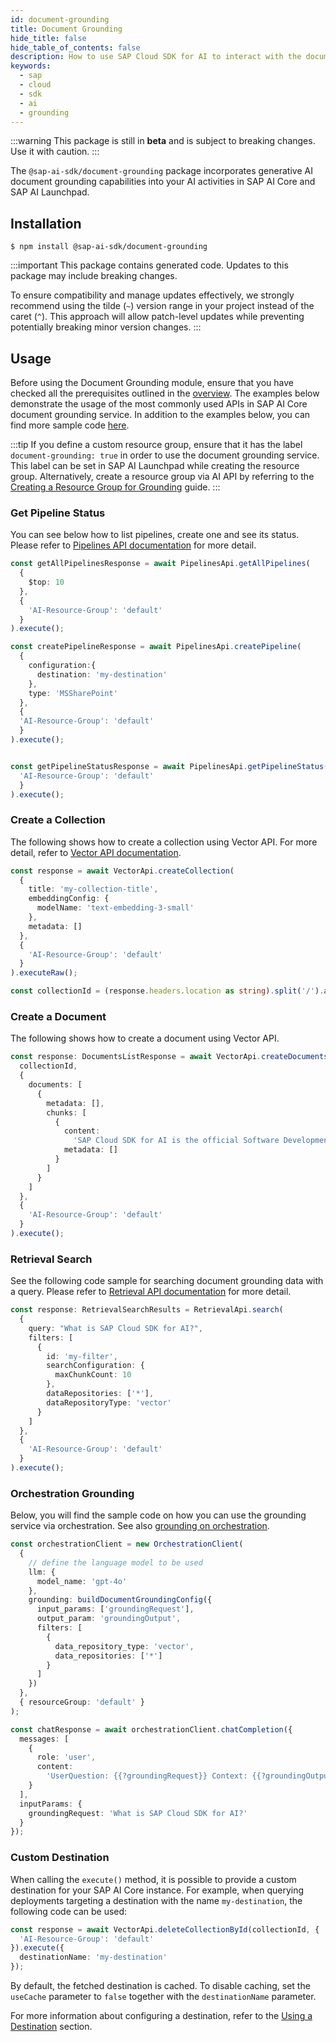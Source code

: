 ```yaml
---
id: document-grounding
title: Document Grounding
hide_title: false
hide_table_of_contents: false
description: How to use SAP Cloud SDK for AI to interact with the document grounding service.
keywords:
  - sap
  - cloud
  - sdk
  - ai
  - grounding
---
```


:::warning
This package is still in **beta** and is subject to breaking changes.
Use it with caution.
:::

The `@sap-ai-sdk/document-grounding` package incorporates generative AI document grounding capabilities into your AI activities in SAP AI Core and SAP AI Launchpad.

## Installation

```
$ npm install @sap-ai-sdk/document-grounding
```

:::important
This package contains generated code.
Updates to this package may include breaking changes.

To ensure compatibility and manage updates effectively, we strongly recommend using the tilde (`~`) version range in your project instead of the caret (`^`).
This approach will allow patch-level updates while preventing potentially breaking minor version changes.
:::

## Usage

Before using the Document Grounding module, ensure that you have checked all the prerequisites outlined in the [overview](../overview-cloud-sdk-for-ai-js#prerequisites).
The examples below demonstrate the usage of the most commonly used APIs in SAP AI Core document grounding service.
In addition to the examples below, you can find more sample code [here](https://github.com/SAP/ai-sdk-js/blob/main/sample-code/src/document-grounding.ts).

:::tip
If you define a custom resource group, ensure that it has the label `document-grounding: true` in order to use the document grounding service.
This label can be set in SAP AI Launchpad while creating the resource group.
Alternatively, create a resource group via AI API by referring to the [Creating a Resource Group for Grounding](https://help.sap.com/docs/sap-ai-core/sap-ai-core-service-guide/create-resource-group-for-ai-data-management?locale=en-US) guide.
:::

### Get Pipeline Status

You can see below how to list pipelines, create one and see its status. 
Please refer to [Pipelines API documentation](https://help.sap.com/docs/sap-ai-core/sap-ai-core-service-guide/pipeline-api-a9badce6a4da4df68e98549d64aa2217) for more detail.

```ts
const getAllPipelinesResponse = await PipelinesApi.getAllPipelines(
  {
    $top: 10
  },
  {
    'AI-Resource-Group': 'default'
  }
).execute();

const createPipelineResponse = await PipelinesApi.createPipeline(
  {
    configuration:{
      destination: 'my-destination'
    },
    type: 'MSSharePoint'
  },
  {
  'AI-Resource-Group': 'default'
  } 
).execute();


const getPipelineStatusResponse = await PipelinesApi.getPipelineStatus('pipeline-id', {
  'AI-Resource-Group': 'default'
  }
).execute();
```

### Create a Collection

The following shows how to create a collection using Vector API. 
For more detail, refer to [Vector API documentation](https://help.sap.com/docs/sap-ai-core/sap-ai-core-service-guide/vector-api-0358c5ca839d4cf7b4982dbcbc1ba7ff).

```ts
const response = await VectorApi.createCollection(
  {
    title: 'my-collection-title',
    embeddingConfig: {
      modelName: 'text-embedding-3-small'
    },
    metadata: []
  },
  {
    'AI-Resource-Group': 'default'
  }
).executeRaw();

const collectionId = (response.headers.location as string).split('/').at(-2);
```

### Create a Document

The following shows how to create a document using Vector API.

```ts
const response: DocumentsListResponse = await VectorApi.createDocuments(
  collectionId,
  {
    documents: [
      {
        metadata: [],
        chunks: [
          {
            content:
              'SAP Cloud SDK for AI is the official Software Development Kit (SDK) for SAP AI Core, SAP Generative AI Hub, and Orchestration Service.',
            metadata: []
          }
        ]
      }
    ]
  },
  {
    'AI-Resource-Group': 'default'
  }
).execute();
```

### Retrieval Search

See the following code sample for searching document grounding data with a query. 
Please refer to [Retrieval API documentation](https://help.sap.com/docs/sap-ai-core/sap-ai-core-service-guide/retrieval-api) for more detail.

```ts
const response: RetrievalSearchResults = RetrievalApi.search(
  {
    query: "What is SAP Cloud SDK for AI?",
    filters: [
      {
        id: 'my-filter',
        searchConfiguration: {
          maxChunkCount: 10
        },
        dataRepositories: ['*'],
        dataRepositoryType: 'vector'
      }
    ] 
  },
  {
    'AI-Resource-Group': 'default'
  }
).execute();
```

### Orchestration Grounding

Below, you will find the sample code on how you can use the grounding service via orchestration. 
See also [grounding on orchestration](https://sap.github.io/ai-sdk/docs/js/orchestration/chat-completion#grounding).

```ts
const orchestrationClient = new OrchestrationClient(
  {
    // define the language model to be used
    llm: {
      model_name: 'gpt-4o'
    },
    grounding: buildDocumentGroundingConfig({
      input_params: ['groundingRequest'],
      output_param: 'groundingOutput',
      filters: [
        {
          data_repository_type: 'vector',
          data_repositories: ['*']
        }
      ]
    })
  },
  { resourceGroup: 'default' }
);

const chatResponse = await orchestrationClient.chatCompletion({
  messages: [
    {
      role: 'user',
      content:
        'UserQuestion: {{?groundingRequest}} Context: {{?groundingOutput}}'
    }
  ],
  inputParams: {
    groundingRequest: 'What is SAP Cloud SDK for AI?'
  }
});
```


### Custom Destination

When calling the `execute()` method, it is possible to provide a custom destination for your SAP AI Core instance.
For example, when querying deployments targeting a destination with the name `my-destination`, the following code can be used:

```ts
const response = await VectorApi.deleteCollectionById(collectionId, {
  'AI-Resource-Group': 'default'
}).execute({
  destinationName: 'my-destination'
});
```

By default, the fetched destination is cached.
To disable caching, set the `useCache` parameter to `false` together with the `destinationName` parameter.

For more information about configuring a destination, refer to the [Using a Destination](../connecting-to-ai-core#using-a-destination) section.
